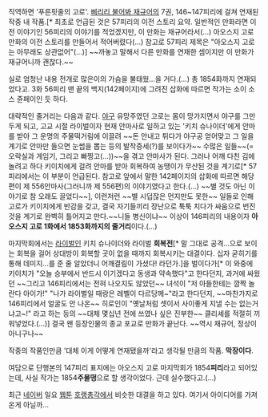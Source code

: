 직역하면 '푸른핏줄의 고로'.
[[삐리리 불어봐 재규어]]의 7권, 146~147피리에 걸쳐 연재된 작중 내 작품.[* 최초로 언급된 것은 57피리의 이전 스토리 요약. 일반적인 만화라면 이전 이야기인 56피리의 이야기를 적었겠지만, 이 만화는 재규어라서(...) 아오스지 고로 만화의 이전 스토리를 만들어서 적어버렸다(...) 참고로 57피리 제목은 "아오스지 고로는 아무래도 상관없어"(...)]
~~까놓고 말해서 다른 만화를 연재한 셈이지만 이 만화가 재규어니까 괜찮다.~~

실로 엄청난 내용 전개로 많은이의 가슴을 불태웠...을 거다.(...) 총 1854화까지 연재되었다고. 3화 56피리 맨 끝의 백지(142페이지)에 그려진 삽화에 따르면 작가는 소이 소스 쥰페이인 듯 하다.

대략적인 줄거리는 다음과 같다.
[[야구]] 유망주였던 고로는 몸이 망가지면서 야구를 그만두게 되고, 고교 시절 라이벌이자 현재 안마사로 일하고 있는 '키치 슈나이더'에게 안마를 받아 그 운명의 주물떡거림에 이끌려 ~~돈 안내고 튀다가 야구공 얻어맞고 그 일을 계기로 안마만 들으면 눈썹을 뽑는 등의 발작증세(?)를 보이다가~~ 수많은 일들~~(= 오락실과 게임기, 그리고 빠찡고(...))~~을 겪고 안마사가 된다.
그러나 어깨 다친 김에 놀려고 하다 키이치에게 걸려 안마를 받아 회복하여 농땡이가 무산된 것을 계기로[* 57피리에서는 이 부분이 언급된다. 참고로 앞에서 말한 142페이지의 삽화에 따르면 해당편이 제 556안마사(그러니까 제 556편)의 이야기였다고 한다.(...) ~~별 것도 아닌 이야기로 참 오래도 끌었다~~], 이런저런 ~~별 시덥잖은 먼지만도 못한~~ 일들로 인해 고로가 키이치에게 반감을 갖고, 결국 자기들끼리 장난으로 툭툭 치다가 싸움으로 번진 것을 계기로 완벽히 틀어지고 만다.~~니들 병신이냐~~ 이상이 146피리의 내용이자 '''아오스지 고로 1화에서 1853화까지의 줄거리'''이다.(...)

마지막회에서는 [[라이벌]]인 키치 슈나이더와 라이벌 '''회복전'''[* 말 그대로 공격...으로 보이는 회복을 걸어 상대방이 회복할 곳이 없을 때까지 회복시키는 대결이다. 십자 굳히기를 통해 데미지...를 준 줄 알았더니 어깨결림이 가셨다! 라던가.]을 벌이다가[* 이 와중에 키이치가 "오늘 승부에서 반드시 이기겠다고 동생과 약속했다"고 한다던지, 과거에 싸웠던 ~~그리고 146피리에서는 전혀 나오지도 않았던~~ 녀석이 "저 아들한테는 깜짝 놀란다 아이가!" "나가 라이벌일 때랑은 레벨이 다르당께~"라고 한다던지, ~~마찬가지로 146피리에서 얼굴도 안 나온~~ 히로인이 "옛날처럼 셋이서 사이좋게 지낼 수는 없는거냐고~!" 라고 하는 등의 ~~대체 몇십년 전에 쓰였나 싶은 진부한~~ 클리셰를 적절히 끼워넣었다.(...)] 결국 왠 등장인물의 종교 포교로 만화가 끝난다. ~~역시 재규어, 정상이 아니구나~~

작중의 작품인만큼 '대체 이게 어떻게 연재됐을까'라고 생각될 만큼의 작품. '''막장이다'''.

여담으로 단행본의 147피리 표지에는 아오스지 고로 마지막회가 1854'''피리'''라고 되어있는데, 사실 작가는 1854'''주물떵'''으로 할 생각이었다. 근데 실수했다고.(...)

최근 [[네이버]] 일요 [[웹툰]] [[호랭총각]]에서 비슷한 대결을 하고 있다. 여기서 아이디어를 가져온게 아닐까...
